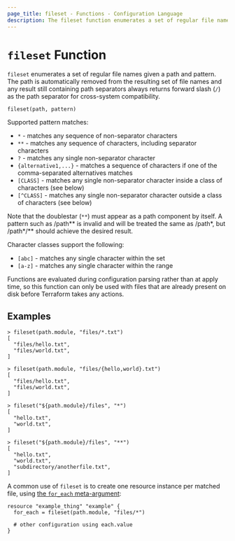 ```yaml
---
page_title: fileset - Functions - Configuration Language
description: The fileset function enumerates a set of regular file names given a pattern.
---
```


# `fileset` Function

`fileset` enumerates a set of regular file names given a path and pattern.
The path is automatically removed from the resulting set of file names and any
result still containing path separators always returns forward slash (`/`) as
the path separator for cross-system compatibility.

```hcl
fileset(path, pattern)
```

Supported pattern matches:

- `*` - matches any sequence of non-separator characters
- `**` - matches any sequence of characters, including separator characters
- `?` - matches any single non-separator character
- `{alternative1,...}` - matches a sequence of characters if one of the comma-separated alternatives matches
- `[CLASS]` - matches any single non-separator character inside a class of characters (see below)
- `[^CLASS]` - matches any single non-separator character outside a class of characters (see below)

Note that the doublestar (`**`) must appear as a path component by itself. A
pattern such as /path\*\* is invalid and will be treated the same as /path\*, but
/path\*/\*\* should achieve the desired result.

Character classes support the following:

- `[abc]` - matches any single character within the set
- `[a-z]` - matches any single character within the range

Functions are evaluated during configuration parsing rather than at apply time,
so this function can only be used with files that are already present on disk
before Terraform takes any actions.

## Examples

```
> fileset(path.module, "files/*.txt")
[
  "files/hello.txt",
  "files/world.txt",
]

> fileset(path.module, "files/{hello,world}.txt")
[
  "files/hello.txt",
  "files/world.txt",
]

> fileset("${path.module}/files", "*")
[
  "hello.txt",
  "world.txt",
]

> fileset("${path.module}/files", "**")
[
  "hello.txt",
  "world.txt",
  "subdirectory/anotherfile.txt",
]
```

A common use of `fileset` is to create one resource instance per matched file, using
[the `for_each` meta-argument](/terraform/language/meta-arguments#for_each):

```hcl
resource "example_thing" "example" {
  for_each = fileset(path.module, "files/*")

  # other configuration using each.value
}
```
